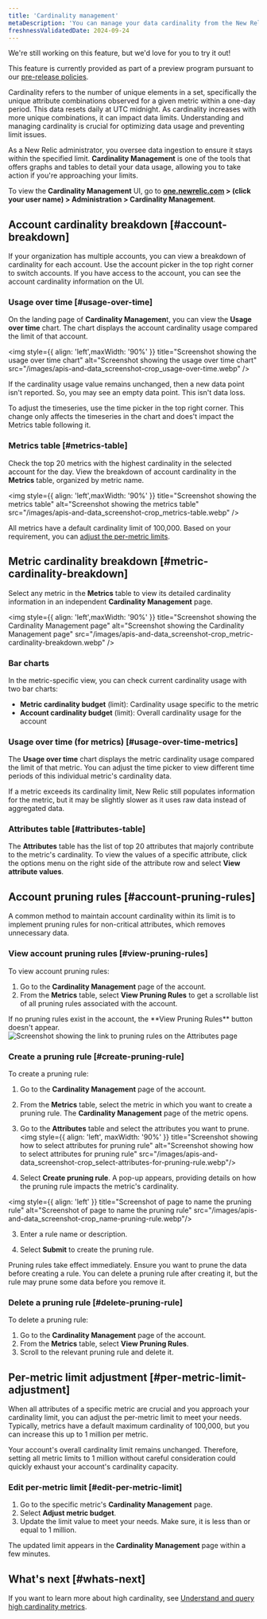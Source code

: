 ```yaml
---
title: 'Cardinality management'
metaDescription: 'You can manage your data cardinality from the New Relic UI.'
freshnessValidatedDate: 2024-09-24
---
```


<Callout title="preview">
  We're still working on this feature, but we'd love for you to try it out!

  This feature is currently provided as part of a preview program pursuant to our [pre-release policies](/docs/licenses/license-information/referenced-policies/new-relic-pre-release-policy).
</Callout>

Cardinality refers to the number of unique elements in a set, specifically the unique attribute combinations observed for a given metric within a one-day period. This data resets daily at UTC midnight. As cardinality increases with more unique combinations, it can impact data limits. Understanding and managing cardinality is crucial for optimizing data usage and preventing limit issues.

As a New Relic administrator, you oversee data ingestion to ensure it stays within the specified limit. <DNT>**Cardinality Management**</DNT> is one of the tools that offers graphs and tables to detail your data usage, allowing you to take action if you're approaching your limits.

To view the **<DNT>Cardinality Management</DNT>** UI, go to **<DNT>[one.newrelic.com](https://one.newrelic.com)</DNT> > (click your user name) > <DNT>Administration > Cardinality Management</DNT>**.

## Account cardinality breakdown [#account-breakdown]

If your organization has multiple accounts, you can view a breakdown of cardinality for each account. Use the account picker in the top right corner to switch accounts. If you have access to the account, you can see the account cardinality information on the UI.

### Usage over time [#usage-over-time]

On the landing page of <DNT>**Cardinality Managemen**t</DNT>, you can view the <DNT>**Usage over time**</DNT> chart. The chart displays the account cardinality usage compared the limit of that account.

<img
    style={{ align: 'left',maxWidth: '90%' }}
    title="Screenshot showing the usage over time chart"
    alt="Screenshot showing the usage over time chart"
    src="/images/apis-and-data_screenshot-crop_usage-over-time.webp"
/>

<Callout variant="tip">
  If the cardinality usage value remains unchanged, then a new data point isn't reported. So, you may see an empty data point. This isn't data loss.
</Callout>

To adjust the timeseries, use the time picker in the top right corner. This change only affects the timeseries in the chart and does't impact the Metrics table following it.
### Metrics table [#metrics-table]
Check the top 20 metrics with the highest cardinality in the selected account for the day. View the breakdown of account cardinality in the <DNT>**Metrics**</DNT> table, organized by metric name.


<img
    style={{ align: 'left',maxWidth: '90%' }}
    title="Screenshot showing the metrics table"
    alt="Screenshot showing the metrics table"
    src="/images/apis-and-data_screenshot-crop_metrics-table.webp"
/>

All metrics have a default cardinality limit of 100,000. Based on your requirement, you can [adjust the per-metric limits](#per-metric-limit-adjustment).

## Metric cardinality breakdown [#metric-cardinality-breakdown]

Select any metric in the <DNT>**Metrics**</DNT> table to view its detailed cardinality information in an independent <DNT>**Cardinality Management**</DNT> page.

<img
    style={{ align: 'left',maxWidth: '90%' }}
    title="Screenshot showing the Cardinality Management page"
    alt="Screenshot showing the Cardinality Management page"
    src="/images/apis-and-data_screenshot-crop_metric-cardinality-breakdown.webp"
/>

### Bar charts
In the metric-specific view, you can check current cardinality usage with two bar charts:
* <DNT>**Metric cardinality budget**</DNT> (limit): Cardinality usage specific to the metric
* <DNT>**Account cardinality budget**</DNT> (limit): Overall cardinality usage for the account

### Usage over time (for metrics) [#usage-over-time-metrics]

The <DNT>**Usage over time**</DNT> chart displays the metric cardinality usage compared the limit of that metric. You can adjust the time picker to view different time periods of this individual metric's cardinality data.

<Callout variant="tip">
    If a metric exceeds its cardinality limit, New Relic still populates information for the metric, but it may be slightly slower as it uses raw data instead of aggregated data.
</Callout>

### Attributes table [#attributes-table]

The <DNT>**Attributes**</DNT> table has the list of top 20 attributes that majorly contribute to the metric's cardinality. To view the values of a specific attribute, click the options menu on the right side of the attribute row and select <DNT>**View attribute values**</DNT>.

## Account pruning rules [#account-pruning-rules]

A common method to maintain account cardinality within its limit is to implement pruning rules for non-critical attributes, which removes unnecessary data.

### View account pruning rules [#view-pruning-rules]

To view account pruning rules:
1. Go to the **Cardinality Management** page of the account.
2. From the **Metrics** table, select <DNT>**View Pruning Rules**</DNT> to get a scrollable list of all pruning rules associated with the account.
  <Callout variant="tip">
If no pruning rules exist in the account, the <DNT>**View Pruning Rules**</DNT> button doesn't appear.
</Callout>
<img
    style={{ align: 'left',maxWidth: '90%' }}
    title="Screenshot showing the link to pruning rules on the Attributes page"
    alt="Screenshot showing the link to pruning rules on the Attributes page"
    src="/images/apis-and-data_screenshot-crop_view-pruning-rules.webp"
/>

### Create a pruning rule [#create-pruning-rule]

To create a pruning rule:

1. Go to the **Cardinality Management** page of the account.
2. From the **Metrics** table, select the metric in which you want to create a pruning rule. The **Cardinality Management** page of the metric opens.
3. Go to the **Attributes** table and select the attributes you want to prune. 
  <img
    style={{ align: 'left', maxWidth: '90%' }}
    title="Screenshot showing how to select attributes for pruning rule"
    alt="Screenshot showing how to select attributes for pruning rule"
    src="/images/apis-and-data_screenshot-crop_select-attributes-for-pruning-rule.webp"/>

3. Select <DNT>**Create pruning rule**</DNT>. A pop-up appears, providing details on how the pruning rule impacts the metric's cardinality.
  
  <img
    style={{ align: 'left' }}
    title="Screenshot of page to name the pruning rule"
    alt="Screenshot of page to name the pruning rule"
    src="/images/apis-and-data_screenshot-crop_name-pruning-rule.webp"/>

3. Enter a rule name or description.
    
4. Select <DNT>**Submit**</DNT> to create the pruning rule.

<Callout variant="important">
Pruning rules take effect immediately. Ensure you want to prune the data before creating a rule. You can delete a pruning rule after creating it, but the rule may prune some data before you remove it.
</Callout>

### Delete a pruning rule [#delete-pruning-rule]

To delete a pruning rule:

1. Go to the **Cardinality Management** page of the account.
2. From the **Metrics** table, select <DNT>**View Pruning Rules**</DNT>.
3. Scroll to the relevant pruning rule and delete it. 

## Per-metric limit adjustment [#per-metric-limit-adjustment]

When all attributes of a specific metric are crucial and you approach your cardinality limit, you can adjust the per-metric limit to meet your needs. Typically, metrics have a default maximum cardinality of 100,000, but you can increase this up to 1 million per metric.

<Callout variant="tip">
  Your account's overall cardinality limit remains unchanged. Therefore, setting all metric limits to 1 million without careful consideration could quickly exhaust your account's cardinality capacity.
</Callout>

### Edit per-metric limit [#edit-per-metric-limit]

1. Go to the specific metric's <DNT>**Cardinality Management**</DNT> page.
2. Select <DNT>**Adjust metric budget**</DNT>.
3. Update the limit value to meet your needs. Make sure, it is less than or equal to 1 million.

The updated limit appears in the <DNT>**Cardinality Management**</DNT> page within a few minutes.


## What's next [#whats-next]

If you want to learn more about high cardinality, see [Understand and query high cardinality metrics](/docs/data-apis/ingest-apis/metric-api/NRQL-high-cardinality-metrics/).

